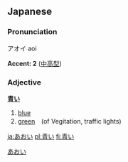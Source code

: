 ==Japanese==                                          
[[Category:ja:Colors|あおい]]

===Pronunciation===
アオイ aoi

'''Accent: 2''' ([[中高型]])

===Adjective===
'''[[青]]い'''

#[[blue]]
#[[green]]　(of Vegitation, traffic lights)

[[ja:あおい]]
[[pl:青い]]
[[fi:青い]]